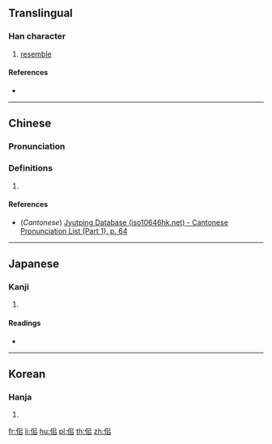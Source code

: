 ==Translingual==

===Han character===
{{Han char|rn=9|rad=人|as=05|sn=7|four=|canj=ORLR|ids=⿰亻㠯}}

# [[resemble]]

====References====
* {{Han ref|kx=0097.150|dkj=00489|dj=0206.030|hdz=10134.010|uh=4F40|ud=20288}}

----

==Chinese==
{{zh-forms}}

===Pronunciation===
{{zh-pron
|m=sì
|c=ci5
|mc=y
|oc=y
|ma=
|cat=v
}}

===Definitions===
# {{rfdef|lang=zh}}

====References====
* (''Cantonese'') [http://www.iso10646hk.net/jp/document/download.jsp Jyutping Database (iso10646hk.net) - Cantonese Pronunciation List (Part 1), p. 64]

----

==Japanese==

===Kanji===
{{ja-kanji|grade=|rs=人05}}

# {{defn|lang=ja|sort=人05}}

====Readings====
* {{ja-readings|on=[[し]] (shi), [[じ]] (ji)|kun=[[ひる]] (hiru)}}

----

==Korean==

===Hanja===
{{ko-hanja|hangeul=사|rv=sa|mr=sa}}

# {{defn|lang=ko|sort=人05}}

[[fr:佀]]
[[li:佀]]
[[hu:佀]]
[[pl:佀]]
[[th:佀]]
[[zh:佀]]